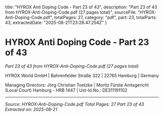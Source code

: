   title: "HYROX Anti Doping Code - Part 23 of 43",
  description: "Part 23 of 43 from HYROX-Anti-Doping-Code.pdf (27 pages total)",
  sourceFile: "HYROX-Anti-Doping-Code.pdf",
  totalPages: 27,
  category: "pdf",
  part: 23,
  totalParts: 43,
  extractedDate: "2025-08-21T23:28:47.254Z"
}

# HYROX Anti Doping Code - Part 23 of 43

*Part 23 of 43 from HYROX-Anti-Doping-Code.pdf (27 pages total)*

HYROX World GmbH | Bahrenfelder Straße 322 | 22765 Hamburg | Germany

Managing Directors: Jörg Christian Toetzke | Moritz Fürste
Amtsgericht (Local Court) Hamburg - HRB 1447 | Ust-Id.No.: DE311191102

---

*Source: HYROX-Anti-Doping-Code.pdf*
*Total Pages: 27*
*Part 23 of 43*
*Extracted on: 2025-08-21*
